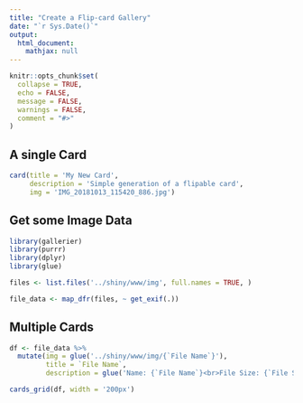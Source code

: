 ```yaml
---
title: "Create a Flip-card Gallery"
date: "`r Sys.Date()`"
output: 
  html_document:
    mathjax: null
---
```


```r
knitr::opts_chunk$set(
  collapse = TRUE,
  echo = FALSE,
  message = FALSE,
  warnings = FALSE,
  comment = "#>"
)
```


## A single Card

```r

card(title = 'My New Card', 
     description = 'Simple generation of a flipable card', 
     img = 'IMG_20181013_115420_886.jpg')

```


## Get some Image Data

```r

library(gallerier)
library(purrr)
library(dplyr)
library(glue)

files <- list.files('../shiny/www/img', full.names = TRUE, )

file_data <- map_dfr(files, ~ get_exif(.))

```


## Multiple Cards

```r



df <- file_data %>%
  mutate(img = glue('../shiny/www/img/{`File Name`}'),
         title = `File Name`,
         description = glue('Name: {`File Name`}<br>File Size: {`File Size`}<br>Image Size: {`Image Size`}'))

cards_grid(df, width = '200px')

```


